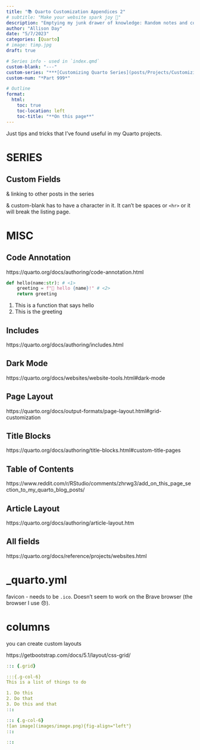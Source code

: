 ```yaml
---
title: "📚 Quarto Customization Appendices 2"
# subtitle: "Make your website spark joy 🌟"
description: "Emptying my junk drawer of knowledge: Random notes and code snippets that I've found useful in my Quarto projects"
author: "Allison Day"
date: "5/7/2023"
categories: [Quarto]
# image: timp.jpg
draft: true

# Series info - used in `index.qmd`
custom-blank: "---"
custom-series: "***[Customizing Quarto Series](posts/Projects/CustomizingQuarto/CustomizingQuarto_project.qmd)***"
custom-num: "*Part 999*"

# Outline
format: 
  html: 
    toc: true 
    toc-location: left 
    toc-title: "**On this page**" 
---
```


Just tips and tricks that I've found useful in my Quarto projects.


# SERIES

## Custom Fields

& linking to other posts in the series

& custom-blank has to have a character in it. It can't be spaces or `<hr>` or it will break the listing page.

# MISC

## Code Annotation

https://quarto.org/docs/authoring/code-annotation.html

``` python
def hello(name:str): # <1>
    greeting = f"👋 hello {name}!" # <2>
    return greeting
```
1. This is a function that says hello
2. This is the greeting

## Includes

https://quarto.org/docs/authoring/includes.html

## Dark Mode

https://quarto.org/docs/websites/website-tools.html#dark-mode

## Page Layout

https://quarto.org/docs/output-formats/page-layout.html#grid-customization

## Title Blocks

https://quarto.org/docs/authoring/title-blocks.html#custom-title-pages


## Table of Contents

https://www.reddit.com/r/RStudio/comments/zhrwg3/add_on_this_page_section_to_my_quarto_blog_posts/

## Article Layout

https://quarto.org/docs/authoring/article-layout.htm

## All fields

https://quarto.org/docs/reference/projects/websites.html


# _quarto.yml

favicon - needs to be `.ico`. Doesn't seem to work on the Brave browser (the browser I use 😞).


# columns

you can create custom layouts 

https://getbootstrap.com/docs/5.1/layout/css-grid/

```yaml
::: {.grid}

:::{.g-col-6}
This is a list of things to do

1. Do this
2. Do that
3. Do this and that
:::

::: {.g-col-6}
![an image](images/image.png){fig-align="left"}
:::

:::
```

<!-- generate a ton of text -->